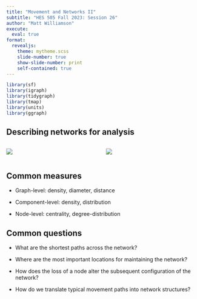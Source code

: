 ```yaml
---
title: "Movement and Networks II"
subtitle: "HES 505 Fall 2023: Session 26"
author: "Matt Williamson"
execute: 
  eval: true
format: 
  revealjs:
    theme: mytheme.scss
    slide-number: true
    show-slide-number: print
    self-contained: true  
---
```


```r
library(sf)
library(igraph)
library(tidygraph)
library(tmap)
library(units)
library(ggraph)
```

## Describing networks for analysis

::: columns
::: {.column width="50%"}

![](img/slide_25/adjacency_graph.png)

:::
::: {.column width="50%"}
![](img/slide_25/adjacency_mtx.png)

:::
:::

## Common measures

* Graph-level: density, diameter, distance

* Component-level: density, distribution

* Node-level: centrality, degree-distribution

## Common questions

* What are the shortest paths across the network?

* Where are the most important locations for maintaining the network?

* How does the loss of a node alter the subsequent configuration of the network?

* How do we translate typical movement paths into network structures?